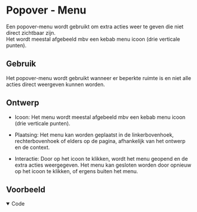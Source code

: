 
<Meta of={menuStories} />

# Popover - Menu

Een popover-menu wordt gebruikt om extra acties weer te geven die niet direct zichtbaar zijn.<br/>
Het wordt meestal afgebeeld mbv een kebab menu icoon (drie verticale punten).

## Gebruik

Het popover-menu wordt gebruikt wanneer er beperkte ruimte is en niet alle acties direct weergeven kunnen worden.

## Ontwerp

- Icoon: Het menu wordt meestal afgebeeld mbv een kebab menu icoon (drie verticale punten).

- Plaatsing: Het menu kan worden geplaatst in de linkerbovenhoek, rechterbovenhoek of elders op de pagina, afhankelijk
  van het ontwerp en de context.

- Interactie: Door op het icoon te klikken, wordt het menu geopend en de extra acties weergegeven.
  Het menu kan gesloten worden door opnieuw op het icoon te klikken, of ergens buiten het menu.

## Voorbeeld

<Canvas of={menuStories.Menu} sourceState='none' />

<details open>
    <summary>Code</summary>
    <Source code={menuSource} language="ts" dark={true} />
</details>